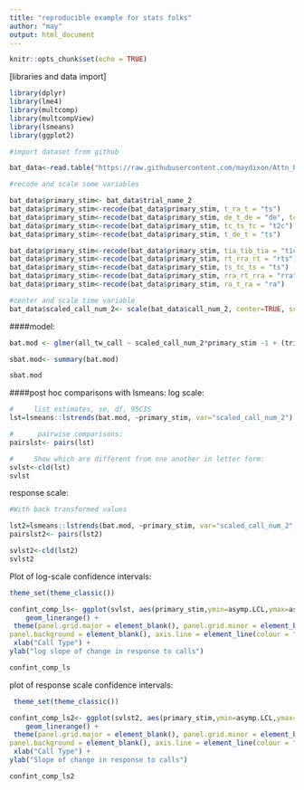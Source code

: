 ```yaml
---
title: "reproducible example for stats folks"
author: "may"
output: html_document
---
```


```r
knitr::opts_chunk$set(echo = TRUE)
```

[libraries and data import]
```r
library(dplyr)
library(lme4)
library(multcomp)
library(multcompView)
library(lsmeans)
library(ggplot2)


```


```r
#import dataset from github

bat_data<-read.table("https://raw.githubusercontent.com/maydixon/Attn_Project/master/attn_habit_1.txt", sep="\t", header=TRUE) #web

#recode and scale some variables

bat_data$primary_stim<- bat_data$trial_name_2
bat_data$primary_stim<-recode(bat_data$primary_stim, t_ra_t = "ts")
bat_data$primary_stim<-recode(bat_data$primary_stim, de_t_de = "de", tc_ts_tc = "t2c")
bat_data$primary_stim<-recode(bat_data$primary_stim, tc_ts_tc = "t2c")
bat_data$primary_stim<-recode(bat_data$primary_stim, t_de_t = "ts")

bat_data$primary_stim<-recode(bat_data$primary_stim, tia_tib_tia = "t1c")
bat_data$primary_stim<-recode(bat_data$primary_stim, rt_rra_rt = "rts")
bat_data$primary_stim<-recode(bat_data$primary_stim, ts_tc_ts = "ts")
bat_data$primary_stim<-recode(bat_data$primary_stim, rra_rt_rra = "rra")
bat_data$primary_stim<-recode(bat_data$primary_stim, ra_t_ra = "ra")

#center and scale time variable
bat_data$scaled_call_num_2<- scale(bat_data$call_num_2, center=TRUE, scale=TRUE)  #scaling call number

```

####model:
```r
bat.mod <- glmer(all_tw_call ~ scaled_call_num_2*primary_stim -1 + (trial_number| Bat_ID), data= bat_data, family="poisson", control=glmerControl(optimizer = "bobyqa"))

sbat.mod<- summary(bat.mod)

sbat.mod
```


####post hoc comparisons with lsmeans:
log scale:
```r
#     list estimates, se, df, 95CIS
lst=lsmeans::lstrends(bat.mod, ~primary_stim, var="scaled_call_num_2")

#      pairwise comparisons:
pairslst<- pairs(lst)

#     Show which are different from one another in letter form:
svlst<-cld(lst)
svlst
```

response scale:
```r
#With back transformed values

lst2=lsmeans::lstrends(bat.mod, ~primary_stim, var="scaled_call_num_2", transform = "response")
pairslst2<- pairs(lst2)

svlst2<-cld(lst2)
svlst2
```


Plot of log-scale confidence intervals:
```r
theme_set(theme_classic())

confint_comp_ls<- ggplot(svlst, aes(primary_stim,ymin=asymp.LCL,ymax=asymp.UCL,colour=primary_stim))+
    geom_linerange() +
 theme(panel.grid.major = element_blank(), panel.grid.minor = element_blank(),
panel.background = element_blank(), axis.line = element_line(colour = "black")) + #gets rid of background
 xlab("Call Type") +
ylab("log slope of change in response to calls")

confint_comp_ls
```

plot of response scale confidence intervals:
```r
 theme_set(theme_classic())

confint_comp_ls2<- ggplot(svlst2, aes(primary_stim,ymin=asymp.LCL,ymax=asymp.UCL,colour=primary_stim))+
    geom_linerange() +
 theme(panel.grid.major = element_blank(), panel.grid.minor = element_blank(),
panel.background = element_blank(), axis.line = element_line(colour = "black")) + #gets rid of background
 xlab("Call Type") +
ylab("Slope of change in response to calls")

confint_comp_ls2
```



